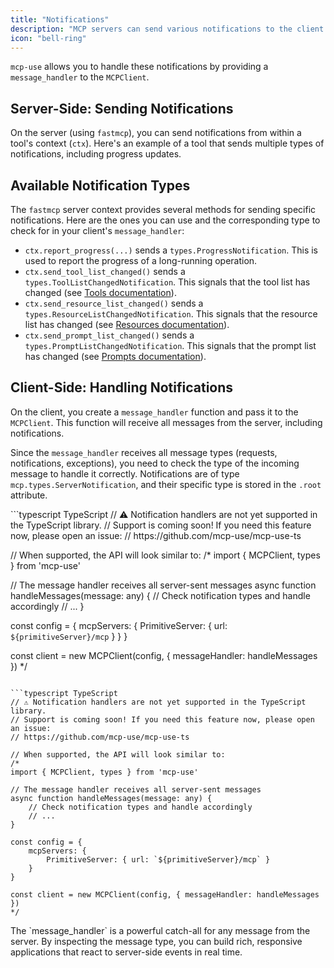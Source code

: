 ```yaml
---
title: "Notifications"
description: "MCP servers can send various notifications to the client to signal events or provide updates on long-running tasks. This is distinct from logging, which is handled separately."
icon: "bell-ring"
---
```


`mcp-use` allows you to handle these notifications by providing a `message_handler` to the `MCPClient`.

## Server-Side: Sending Notifications

On the server (using `fastmcp`), you can send notifications from within a tool's context (`ctx`). Here's an example of a tool that sends multiple types of notifications, including progress updates.

## Available Notification Types

The `fastmcp` server context provides several methods for sending specific notifications. Here are the ones you can use and the corresponding type to check for in your client's `message_handler`:

-   `ctx.report_progress(...)` sends a `types.ProgressNotification`. This is used to report the progress of a long-running operation.
-   `ctx.send_tool_list_changed()` sends a `types.ToolListChangedNotification`. This signals that the tool list has changed (see [Tools documentation](/typescript/client/tools)).
-   `ctx.send_resource_list_changed()` sends a `types.ResourceListChangedNotification`. This signals that the resource list has changed (see [Resources documentation](/typescript/client/resources)).
-   `ctx.send_prompt_list_changed()` sends a `types.PromptListChangedNotification`. This signals that the prompt list has changed (see [Prompts documentation](/typescript/client/prompts)).

## Client-Side: Handling Notifications

On the client, you create a `message_handler` function and pass it to the `MCPClient`. This function will receive all messages from the server, including notifications.

Since the `message_handler` receives all message types (requests, notifications, exceptions), you need to check the type of the incoming message to handle it correctly. Notifications are of type `mcp.types.ServerNotification`, and their specific type is stored in the `.root` attribute.

<CodeGroup>
```typescript TypeScript
// ⚠️ Notification handlers are not yet supported in the TypeScript library.
// Support is coming soon! If you need this feature now, please open an issue:
// https://github.com/mcp-use/mcp-use-ts

// When supported, the API will look similar to:
/*
import { MCPClient, types } from 'mcp-use'

// The message handler receives all server-sent messages
async function handleMessages(message: any) {
    // Check notification types and handle accordingly
    // ...
}

const config = {
    mcpServers: {
        PrimitiveServer: { url: `${primitiveServer}/mcp` }
    }
}

const client = new MCPClient(config, { messageHandler: handleMessages })
*/
```

```typescript TypeScript
// ⚠️ Notification handlers are not yet supported in the TypeScript library.
// Support is coming soon! If you need this feature now, please open an issue:
// https://github.com/mcp-use/mcp-use-ts

// When supported, the API will look similar to:
/*
import { MCPClient, types } from 'mcp-use'

// The message handler receives all server-sent messages
async function handleMessages(message: any) {
    // Check notification types and handle accordingly
    // ...
}

const config = {
    mcpServers: {
        PrimitiveServer: { url: `${primitiveServer}/mcp` }
    }
}

const client = new MCPClient(config, { messageHandler: handleMessages })
*/
```
</CodeGroup>

<Callout>
  The `message_handler` is a powerful catch-all for any message from the server. By inspecting the message type, you can build rich, responsive applications that react to server-side events in real time.
</Callout>
